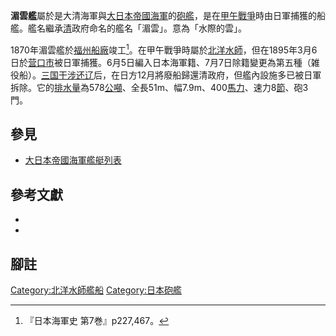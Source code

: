 '''湄雲艦'''屬於是大清海軍與[[大日本帝國海軍|大日本帝國海軍]]的[[巡邏艦|砲艦]]，是在[[甲午战争|甲午戰爭]]時由日軍捕獲的船艦。艦名繼承[[清朝|清]]政府命名的艦名「湄雲」。意為「水際的雲」。

1870年湄雲艦於[[福州船政局|福州船廠]]竣工<ref>『日本海軍史 第7巻』p227,467。</ref>。在甲午戰爭時屬於[[北洋水師|北洋水師]]，但在1895年3月6日於[[营口市|营口市]]被日軍捕獲。6月5日編入日本海軍籍、7月7日除籍變更為第五種（雑役船）。[[三国干涉还辽|三国干涉还辽]]后，在日方12月將廢船歸還清政府，但艦內設施多已被日軍拆除{{Better source|reason=此處原本引用360doc為來源，為不可靠來源|date=2019年5月}}。它的[[排水量|排水量]]為578[[公噸|公噸]]、全長51m、幅7.9m、400[[馬力|馬力]]、速力8[[節_(單位)|節]]、砲3門。

== 參見 ==
{{portal box|軍事|歷史}}
* [[大日本帝國海軍艦艇列表|大日本帝國海軍艦艇列表]]

== 參考文獻 ==
* {{lang|ja|海軍歴史保存会『日本海軍史 第7巻』（第一法規出版、1995年）}}
* {{lang|ja|片桐大自『聯合艦隊軍艦銘銘伝』（光人社、1993年） [[Special:BookSources/4769803869|ISBN 4-7698-0386-9]]}}

== 腳註 ==
{{reflist}}

{{甲午戰爭期間中國海軍艦船|state=collapsed}}

{{軍事小作品}}
[[Category:北洋水師艦船|Category:北洋水師艦船]]
[[Category:日本砲艦|Category:日本砲艦]]